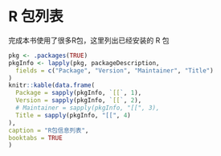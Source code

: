 # R 包列表

完成本书使用了很多R包，这里列出已经安装的 R 包

```{r pkgs}
pkg <- .packages(TRUE)
pkgInfo <- lapply(pkg, packageDescription,
  fields = c("Package", "Version", "Maintainer", "Title")
)
knitr::kable(data.frame(
  Package = sapply(pkgInfo, `[[`, 1),
  Version = sapply(pkgInfo, `[[`, 2),
  # Maintainer = sapply(pkgInfo, "[[", 3),
  Title = sapply(pkgInfo, "[[", 4)
),
caption = "R包信息列表",
booktabs = TRUE
)
```

